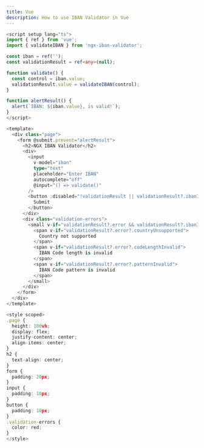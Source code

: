 ```yaml
---
title: Vue
description: How to use IBAN Validator in Vue
---
```


```ts
<script setup lang="ts">
import { ref } from 'vue';
import { validateIBAN } from 'ngx-iban-validator';

const iban = ref('');
const validationResult = ref<any>(null);

function validate() {
  const control = iban.value;
  validationResult.value = validateIBAN(control);
}

function alertResult() {
  alert(`IBAN: ${iban.value}, is valid!`);
}
</script>

<template>
  <div class="page">
    <form @submit.prevent="alertResult">
      <h2>NGX IBAN Validator</h2>
      <div>
        <input
          v-model="iban"
          type="text"
          placeholder="Enter IBAN"
          autocomplete="off"
          @input="() => validate()"
        />
        <button :disabled="!validationResult || validationResult?.ibanInvalid">
          Submit
        </button>
      </div>
      <div class="validation-errors">
        <small v-if="validationResult?.error && validationResult?.ibanInvalid">
          <span v-if="validationResult?.error?.countryUnsupported">
            Country not supported
          </span>
          <span v-if="validationResult?.error?.codeLengthInvalid">
            IBAN Code length is invalid
          </span>
          <span v-if="validationResult?.error?.patternInvalid">
            IBAN Code pattern is invalid
          </span>
        </small>
      </div>
    </form>
  </div>
</template>

<style scoped>
.page {
  height: 100vh;
  display: flex;
  justify-content: center;
  align-items: center;
}
h2 {
  text-align: center;
}
form {
  padding: 20px;
}
input {
  padding: 10px;
}
button {
  padding: 10px;
}
.validation-errors {
  color: red;
}
</style>
```

